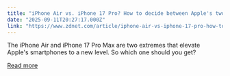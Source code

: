 ```yaml
---
title: "iPhone Air vs. iPhone 17 Pro? How to decide between Apple's two best models"
date: "2025-09-11T20:27:17.000Z"
link: "https://www.zdnet.com/article/iphone-air-vs-iphone-17-pro-how-to-decide-between-apples-two-best-models/"
---
```


The iPhone Air and iPhone 17 Pro Max are two extremes that elevate Apple's smartphones to a new level. So which one should you get?

[Read more](https://www.zdnet.com/article/iphone-air-vs-iphone-17-pro-how-to-decide-between-apples-two-best-models/)

